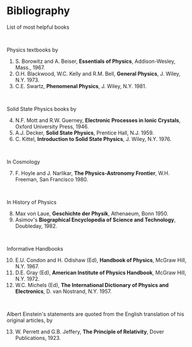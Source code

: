 <div style={{textAlign: 'center'}}>

# Bibliography

</div>

List of most helpful books

<br/>

Physics textbooks by

1. S. Borowitz and A. Beiser, **Essentials of Physics**, Addison-Wesley, Mass., 1967.
2. O.H. Blackwood, W.C. Kelly and R.M. Bell, **General Physics**, J. Wiley, N.Y. 1973.
3. C.E. Swartz, **Phenomenal Physics**, J. Wiley, N.Y. 1981.

<br/>

Solid State Physics books by

4. N.F. Mott and R.W. Guerney, **Electronic Processes in Ionic Crystals**, Oxford University Press, 1946.
5. A.J. Decker, **Solid State Physics**, Prentice Hall, N.J. 1959.
6. C. Kittel, **Introduction to Solid State Physics**, J. Wiley, N.Y. 1976.

<br/>

In Cosmology

7. F. Hoyle and J. Narlikar, **The Physics-Astronomy Frontier**, W.H. Freeman, San Francisco 1980.

<br/>

In History of Physics

8. Max von Laue, **Geschichte der Physik**, Athenaeum, Bonn 1950.
9. Asimov's **Biographical Encyclopedia of Science and Technology**, Doubleday, 1982.

<br/>

Informative Handbooks

10. E.U. Condon and H. Odishaw (Ed), **Handbook of Physics**, McGraw Hill, N.Y. 1967.
11. D.E. Gray (Ed), **American Institute of Physics Handbook**, McGraw Hill, N.Y. 1972.
12. W.C. Michels (Ed), **The International Dictionary of Physics and Electronics**, D. van Nostrand, N.Y. 1957.

<br/>

Albert Einstein's statements are quoted from the English translation of his original articles, by

13. W. Perrett and G.B. Jeffery, **The Principle of Relativity**, Dover Publications, 1923.